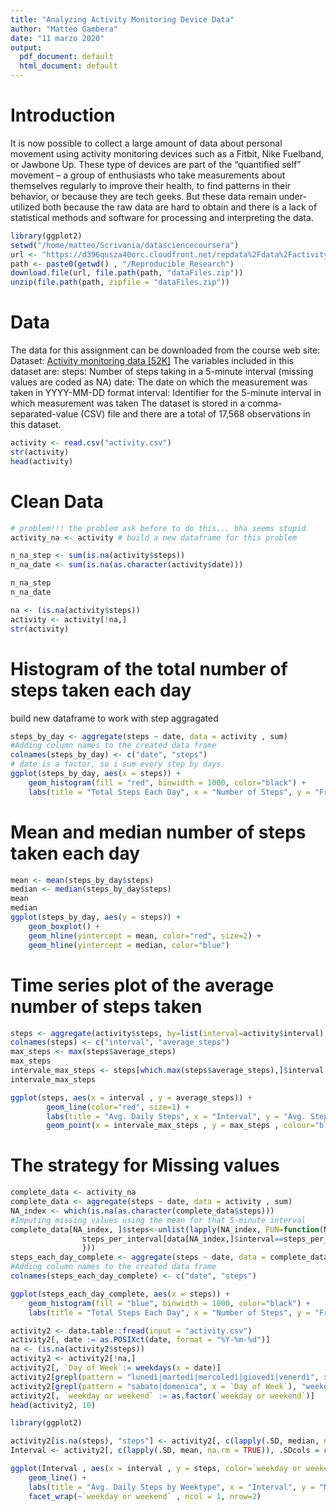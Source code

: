 ```yaml
---
title: "Analyzing Activity Monitoring Device Data"
author: "Matteo Gambera"
date: "11 marzo 2020"
output:
  pdf_document: default
  html_document: default
---
```

# Introduction
It is now possible to collect a large amount of data about personal movement using activity monitoring devices such as a Fitbit, Nike Fuelband, or Jawbone Up. These type of devices are part of the “quantified self” movement – a group of enthusiasts who take measurements about themselves regularly to improve their health, to find patterns in their behavior, or because they are tech geeks. But these data remain under-utilized both because the raw data are hard to obtain and there is a lack of statistical methods and software for processing and interpreting the data.

```r
library(ggplot2)
setwd("/home/matteo/Scrivania/datasciencecoursera")
url <- "https://d396qusza40orc.cloudfront.net/repdata%2Fdata%2Factivity.zip"
path <- paste0(getwd() , "/Reproducible_Research")
download.file(url, file.path(path, "dataFiles.zip"))
unzip(file.path(path, zipfile = "dataFiles.zip"))
```

# Data
The data for this assignment can be downloaded from the course web site: Dataset: [Activity monitoring data [52K]](https://d396qusza40orc.cloudfront.net/repdata%2Fdata%2Factivity.zip) The variables included in this dataset are: steps: Number of steps taking in a 5-minute interval (missing values are coded as NA) date: The date on which the measurement was taken in YYYY-MM-DD format interval: Identifier for the 5-minute interval in which measurement was taken The dataset is stored in a comma-separated-value (CSV) file and there are a total of 17,568 observations in this dataset.

```r
activity <- read.csv("activity.csv")
str(activity)
head(activity)
```
# Clean Data

```r
# problem!!! the problem ask before to do this... bha seems stupid
activity_na <- activity # build a new dataframe for this problem

n_na_step <- sum(is.na(activity$steps))
n_na_date <- sum(is.na(as.character(activity$date)))

n_na_step
n_na_date

na <- (is.na(activity$steps))
activity <- activity[!na,]
str(activity)
```

# Histogram of the total number of steps taken each day
build new dataframe to work with step aggragated

```r
steps_by_day <- aggregate(steps ~ date, data = activity , sum)
#Adding column names to the created data frame
colnames(steps_by_day) <- c("date", "steps")
# date is a factor, so i sum every step by days
ggplot(steps_by_day, aes(x = steps)) +
    geom_histogram(fill = "red", binwidth = 1000, color="black") +
    labs(title = "Total Steps Each Day", x = "Number of Steps", y = "Frequency")
```
# Mean and median number of steps taken each day

```r
mean <- mean(steps_by_day$steps)
median <- median(steps_by_day$steps)
mean 
median
ggplot(steps_by_day, aes(y = steps)) +
    geom_boxplot() +
    geom_hline(yintercept = mean, color="red", size=2) +
    geom_hline(yintercept = median, color="blue") 


```
# Time series plot of the average number of steps taken

```r
steps <- aggregate(activity$steps, by=list(interval=activity$interval), FUN=mean)
colnames(steps) <- c("interval", "average_steps")
max_steps <- max(steps$average_steps)
max_steps
intervale_max_steps <- steps[which.max(steps$average_steps),]$interval
intervale_max_steps

ggplot(steps, aes(x = interval , y = average_steps)) + 
        geom_line(color="red", size=1) + 
        labs(title = "Avg. Daily Steps", x = "Interval", y = "Avg. Steps per day") +
        geom_point(x = intervale_max_steps , y = max_steps , colour="blue", size = 3)

```

# The strategy for Missing values 

```r
complete_data <- activity_na
complete_data <- aggregate(steps ~ date, data = activity , sum)
NA_index <- which(is.na(as.character(complete_data$steps)))
#Imputing missing values using the mean for that 5-minute interval
complete_data[NA_index, ]$steps<-unlist(lapply(NA_index, FUN=function(NA_index){
                steps_per_interval[data[NA_index,]$interval==steps_per_interval$interval,]$average_steps
                }))
steps_each_day_complete <- aggregate(steps ~ date, data = complete_data, sum)
#Adding column names to the created data frame
colnames(steps_each_day_complete) <- c("date", "steps")

ggplot(steps_each_day_complete, aes(x = steps)) +
    geom_histogram(fill = "blue", binwidth = 1000, color="black") +
    labs(title = "Total Steps Each Day", x = "Number of Steps", y = "Frequency")

```

```r

activity2 <- data.table::fread(input = "activity.csv")
activity2[, date := as.POSIXct(date, format = "%Y-%m-%d")]
na <- (is.na(activity2$steps))
activity2 <- activity2[!na,]
activity2[, `Day of Week`:= weekdays(x = date)]
activity2[grepl(pattern = "lunedì|martedì|mercoledì|giovedì|venerdì", x = `Day of Week`), "weekday or weekend"] <- "weekday"
activity2[grepl(pattern = "sabato|domenica", x = `Day of Week`), "weekday or weekend"] <- "weekend"
activity2[, `weekday or weekend` := as.factor(`weekday or weekend`)]
head(activity2, 10)
```
```r
library(ggplot2)

activity2[is.na(steps), "steps"] <- activity2[, c(lapply(.SD, median, na.rm = TRUE)), .SDcols = c("steps")]
Interval <- activity2[, c(lapply(.SD, mean, na.rm = TRUE)), .SDcols = c("steps"), by = .(interval, `weekday or weekend`)] 

```
```r

ggplot(Interval , aes(x = interval , y = steps, color=`weekday or weekend`)) + 
    geom_line() + 
    labs(title = "Avg. Daily Steps by Weektype", x = "Interval", y = "No. of Steps") + 
    facet_wrap(~`weekday or weekend` , ncol = 1, nrow=2)

```

